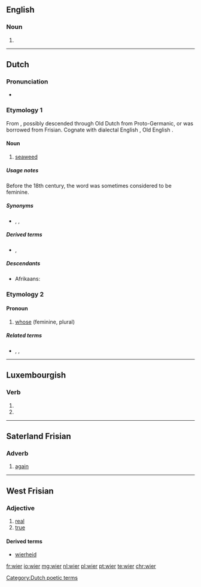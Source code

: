 ==English==

===Noun===
{{en-noun}}

# {{alternative form of|weir}}

{{Webster 1913}}

----

==Dutch==

===Pronunciation===
* {{audio|Nl-wier.ogg|audio|lang=nl}}

===Etymology 1===
From {{etyl|dum|nl}} {{term|wier||seaweed|lang=dum}}, possibly descended through Old Dutch from Proto-Germanic, or was borrowed from Frisian. Cognate with dialectal English {{term|ware||seaweed|lang=en}}, Old English {{term|war||seaweed|lang=ang}}.

====Noun====
{{nl-noun|n|-en|wiertje}}

# [[seaweed]]

=====Usage notes=====
Before the 18th century, the word was sometimes considered to be feminine.

=====Synonyms=====
* {{sense|seaweed}} {{l|nl|alg}}, {{l|nl|alge}}, {{l|nl|zeegras}}

=====Derived terms=====
* {{l|nl|groenwieren}}, {{l|nl|zeewier}}

=====Descendants=====
* Afrikaans: {{l|af|wier}}

===Etymology 2===
====Pronoun====
{{head|nl|pronoun}}

# {{context|personal|dated|lang=nl}} [[whose]] (feminine, plural)

=====Related terms=====
* {{l|nl|wie}}, {{l|nl|wien}}, {{l|nl|wiens}}

----
[[Category:Dutch poetic terms]]

==Luxembourgish==

===Verb===
{{head|lb|verb form}}

# {{conjugation of|sinn||1|s|simple|cond|lang=lb}}
# {{conjugation of|sinn||3|s|simple|cond|lang=lb}}

----

==Saterland Frisian==

===Adverb===
{{head|stq|adverb}}

# [[again]]

----

==West Frisian==

===Adjective===
{{head|fy|adjective|inflected|wier|comparative|wierer|superlative|wierest}}

# [[real]]
# [[true]]

====Derived terms====
* [[wierheid]]

[[fr:wier]]
[[io:wier]]
[[mg:wier]]
[[nl:wier]]
[[pl:wier]]
[[pt:wier]]
[[te:wier]]
[[chr:wier]]